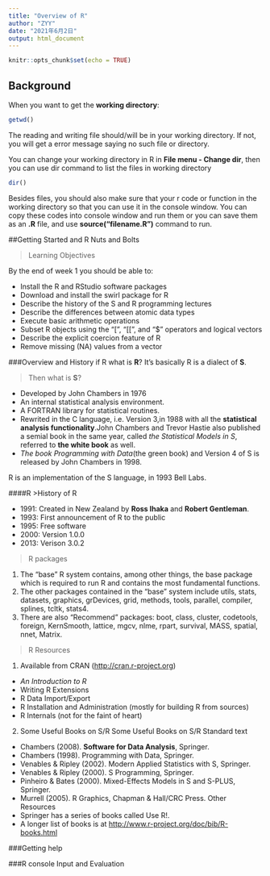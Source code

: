 ```yaml
---
title: "Overview of R"
author: "ZYY"
date: "2021年6月2日"
output: html_document
---
```


```r
knitr::opts_chunk$set(echo = TRUE)
```

## Background
When you want to get the **working directory**:
```r
getwd()
```
The reading and writing file should/will be in your working directory. If not, you will get a error message saying no such file or directory.

You can change your working directory in R in **File menu - Change dir**, then you can use dir command to list the files in working directory
```r
dir()
```

Besides files, you should also make sure that your r code or function in the working directory so that you can use it in the console window.
You can copy these codes into console window and run them or you can save them as an **.R** file, and use **source("filename.R")** command to run.

##Getting Started and R Nuts and Bolts

>Learning Objectives

By the end of week 1 you should be able to:

*  Install the R and RStudio software packages
*  Download and install the swirl package for R
*  Describe the history of the S and R programming lectures
*  Describe the differences between atomic data types
*  Execute basic arithmetic operations
*  Subset R objects using the "[", "[[", and "$" operators and logical vectors
*  Describe the explicit coercion feature of R
*  Remove missing (NA) values from a vector

###Overview and History if R
what is **R**?
It's basically R is a dialect of **S**.

>Then what is **S**?

* Developed by John Chambers in 1976
* An internal statistical analysis environment.
* A FORTRAN library for statistical routines.
* Rewrited in the C language, i.e. Version 3,in 1988 with all the **statistical analysis functionality**.John Chambers and Trevor Hastie also published a semial book in the same year, called *the Statistical Models in S*, referred to **the white book** as well.
* *The book Programming with Data*(the green book) and Version 4 of S is released by John Chambers in 1998.

R is an implementation of the S language, in 1993 Bell Labs.

####R
>History of R

* 1991: Created in New Zealand by **Ross Ihaka** and **Robert Gentleman**.
* 1993: First announcement of R to the public
* 1995: Free software
* 2000: Version 1.0.0
* 2013: Verison 3.0.2

>R packages

1.  The “base” R system contains, among other things, the base package which is required to run R and contains the most fundamental functions.
2.  The other packages contained in the “base” system include utils, stats, datasets, graphics, grDevices, grid, methods, tools, parallel, compiler, splines, tcltk, stats4.
3.  There are also “Recommend” packages: boot, class, cluster, codetools, foreign, KernSmooth, lattice, mgcv, nlme, rpart, survival, MASS, spatial, nnet, Matrix.

>R Resources

1. Available from CRAN (<http://cran.r-project.org>)
  *  *An Introduction to R*
  *  Writing R Extensions
  *  R Data Import/Export
  *  R Installation and Administration (mostly for building R from sources)
  *  R Internals (not for the faint of heart)

2.  Some Useful Books on S/R Some Useful Books on S/R
  Standard text
  *  Chambers (2008). **Software for Data Analysis**, Springer. 
  *  Chambers (1998). Programming with Data, Springer.
  *  Venables & Ripley (2002). Modern Applied Statistics with S, Springer.
  *  Venables & Ripley (2000). S Programming, Springer.
  *  Pinheiro & Bates (2000). Mixed-Effects Models in S and S-PLUS, Springer.
  *  Murrell (2005). R Graphics, Chapman & Hall/CRC Press.
  Other Resources
  *  Springer has a series of books called Use R!.
  *  A longer list of books is at <http://www.r-project.org/doc/bib/R-books.html>

###Getting help 

###R console Input and Evaluation




